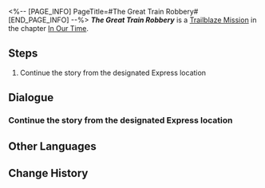 <%-- [PAGE_INFO]
PageTitle=#The Great Train Robbery#
[END_PAGE_INFO] --%>
{{Stub|Dialogue.}}
{{Mission Infobox
|id            = 1032301
|title         = 
|image         = Mission The Great Train Robbery.png{{subst:void|<!--$UPLOAD:<<SpriteOutput/Chronicle/1032301.png>-<Mission The Great Train Robbery.png>-<Fate's Atlas Images>>-->}}
|type          = Trailblaze
|event_name    = 
|chapter       = In Our Time
|requirements  = [[Trailblaze Mission]] ''[[A Walk Among the Tombstones]]'' completed
|summary       = The Galaxy Ranger Boothill looks to be a mean customer at first glance, but it turns out he just wants to verify the Express' identity before forming a partnership. After seeing that the Express holds the token of The Hunt bequeathed by the Xianzhou Alliance, he also demonstrates his own sincerity and unveils a disturbing truth: The shadow of Nihility is invading the sweet dreams and Express the Crew might be in serious danger.
|characters    = Trailblazer
|startLocation = [[Astral Express]] - [[Parlor Car]]
|world         = Astral Express
|area          = Parlor Car
|prev          = A Walk Among the Tombstones
|next          = The Fool Always Rings Twice
|rewards       = Trailblaze EXP*300; Stellar Jade*40; Traveler's Guide*4; Lost Crystal*4; Clock Credits*150; Credit*30,000
}}
'''''The Great Train Robbery''''' is a [[Trailblaze Mission]] in the chapter [[In Our Time]].

==Steps==
# Continue the story from the designated Express location

<!--
==Gameplay Notes==

--><!--
==Trial Character==

-->
==Dialogue==
{{Stub Dialogue}}

===Continue the story from the designated Express location===
{{Mission Description|type=trailblaze|location=Parlor Car|Despite Aventurine revealing The Family's dark secrets in Penacony to all at the cost of his own life, the countdown to the Charmony Festival continues thanks to the operations of The Family's united efforts. At the same time, the Astral Express seems to have welcomed an uninvited guest...}}
{{Dialogue Start}}
:{{tx}}
{{Dialogue End}}

==Other Languages==
{{Other Languages
|en   = The Great Train Robbery
|zhs  = 火车大劫案
|zht  = 火車大劫案
|ja   = 列車大強盗
|ko   = 대열차강도
|es   = Gran robo en el tren
|fr   = Le grand braquage du train
|ru   = Большое ограбление поезда
|th   = การปล้นรถไฟครั้งใหญ่
|vi   = Vụ Cướp Tàu
|de   = Der große Eisenbahnraub
|id   = Perampokan Besar Kereta
|pt   = O Grande Roubo do Trem
}}

==Change History==
{{Change History|2.2}}
